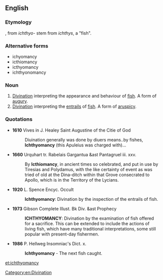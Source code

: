 ==English==

===Etymology===
{{confix|ichthyo|mancy|lang=en}}, from {{etyl|grc|en}} ''ichthyo-'' stem from ''ichthys'', a "fish".

===Alternative forms===
* ichyomancy
* icthiomancy
* icthyomancy
* ichthyonomancy

===Noun===
{{en-noun|-}}

# [[divination|Divination]] interpreting the appearance and behaviour of [[fish]]. A form of [[augury]].
# [[divination|Divination]] interpreting the [[entrails]] of [[fish]]. A form of [[aruspicy]].

===Quotations===
* '''1610''' Vives in J. Healey Saint Augustine of the Citie of God
*: Diuination generally was done by diuers means..by fishes, '''Ichthyomancy''' (this Apuleius was charged with)...

* '''1660''' Urquhart tr. Rabelais Gargantua &ast Pantagruel iii. xxv.
*: By '''Icthiomancy''', in ancient times so celebrated, and put in use by Tiresias and Polydamus, with the like certainty of event as was tried of old at the Dina-ditch within that Grove consecrated to Apollo, which is in the Territory of the Lycians.

* '''1920''' L. Spence Encyc. Occult
*: '''Ichthyomancy''': Divination by the inspection of the entrails of fish.

* '''1973''' Gibson Complete Illust. Bk Div. &ast Prophecy
*: '''ICHTHYOMANCY''': Divination by the examination of fish offered for a sacrifice. This can be extended to include the actions of living fish, which have many traditional interpretations, some still popular with present-day fishermen.

* '''1986''' P. Hellweg Insomniac's Dict. x.
*: '''Ichthyomancy''' - The next fish caught.

[[Category:en:Divination]]

[[et:ichthyomancy]]